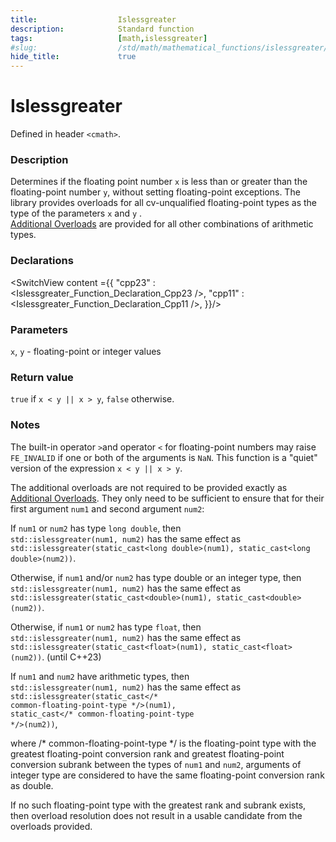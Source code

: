 ```yaml
---
title:                  Islessgreater
description:            Standard function
tags:                   [math,islessgreater]
#slug:                  /std/math/mathematical_functions/islessgreater/
hide_title:             true
---
```




# Islessgreater

Defined in header `<cmath>`.

### Description

Determines if the floating point number `x` is less than or greater than the floating-point number `y`, without setting floating-point exceptions. 
The library provides overloads for all cv-unqualified floating-point types as the type of the parameters `x` and `y` <Since v='cpp23'></Since>. <br/>
<a href='#declarations'>Additional Overloads</a> are provided for all other combinations of arithmetic types.


### Declarations

<SwitchView content ={{
    "cpp23" : <Islessgreater_Function_Declaration_Cpp23 />,
    "cpp11" : <Islessgreater_Function_Declaration_Cpp11 />,
}}/>


### Parameters
 
`x`, `y` - floating-point or integer values

### Return value

`true` if `x < y || x > y`, `false` otherwise.

### Notes

The built-in operator `>`and operator `<` for floating-point numbers may raise `FE_INVALID` if one or both of the arguments is `NaN`. 
This function is a "quiet" version of the expression `x < y || x > y`.

The additional overloads are not required to be provided exactly as <a href='#declarations'>Additional Overloads</a>. 
They only need to be sufficient to ensure that for their first argument `num1` and second argument `num2`:

If `num1` or `num2` has type `long double`, then <br/>
`std::islessgreater(num1, num2)` has the same effect as  <br/>
`std::islessgreater(static_cast<long double>(num1), static_cast<long double>(num2))`.

Otherwise, if `num1` and/or `num2` has type <span class='col-lb'>double</span> or an integer type, then  <br/>
`std::islessgreater(num1, num2)` has the same effect as  <br/>
`std::islessgreater(static_cast<double>(num1), static_cast<double>(num2))`.

Otherwise, if `num1` or `num2` has type `float`, then  <br/>
`std::islessgreater(num1, num2)` has the same effect as  <br/>
`std::islessgreater(static_cast<float>(num1), static_cast<float>(num2))`.
(until C++23)

If `num1` and `num2` have arithmetic types, then  <br/>
`std::islessgreater(num1, num2)` has the same effect as  <br/> <code>std::islessgreater(static_cast&lt;<span class='col-d'>/\* common-floating-point-type \*/</span>&gt;(num1), static_cast&lt;<span class='col-d'>/\* common-floating-point-type \*/</span>&gt;(num2))</code>, 
               
where <span class='col-d'>/\* common-floating-point-type \*/</span> is the floating-point type with the greatest floating-point conversion rank and greatest floating-point 
conversion subrank between the types of `num1` and `num2`, arguments of integer type are considered to have the same floating-point conversion rank as <span class='col-lb'>double</span>.

If no such floating-point type with the greatest rank and subrank exists, then overload resolution does not result in a usable candidate from the overloads provided.

